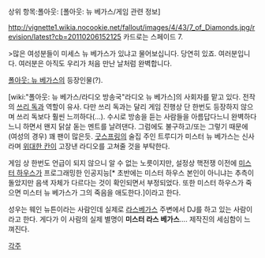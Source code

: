 상위 항목:폴아웃: [폴아웃: 뉴 베가스/게임 관련 정보]

http://vignette1.wikia.nocookie.net/fallout/images/4/43/7_of_Diamonds.jpg/revision/latest?cb=20110206152125
카드로는 스페이드 7.

>많은 여성분들이 미세스 뉴 베가스가 있냐고 물어보십니다. 당연히 있죠. 여러분입니다. 여러분은 아직도 우리가 처음 만난 날처럼 완벽합니다. 

[[폴아웃: 뉴 베가스]]의 등장인물(?).

[wiki:"폴아웃: 뉴 베가스/라디오 방송국"라디오 뉴 베가스]의 사회자를 맡고 있다. 전작의 [[쓰리 독]]과 역할이 유사. 다만 쓰리 독과는 달리 게임 진행상 단 한번도 등장하지 않으며 쓰리 독보다 훨씬 느끼하다(…). 수시로 방송을 듣는 사람들을 아름답다느니 완벽하다느니 하면서 왠지 닭살 돋는 멘트를 날려댄다. 그럼에도 불구하고/또는 그렇기 때문에(여성의 경우) 꽤 팬이 많은듯. [[굿스프링]]의 술집 주인 트루디가 미스터 뉴 베가스는 신사라며 [[위대한 칸]]이 고장낸 라디오를 고쳐줄 것을 부탁한다. 

게임 상 한번도 언급이 되지 않으니 알 수 없는 노릇이지만, 설정상 핵전쟁 이전에 [[미스터 하우스]]가 프로그래밍한 인공지능[* 초반에는 미스터 하우스 본인이 아니냐는 추측이 돌았지만 음색 자체가 다르다는 것이 확인되면서 부정되었다. 또한 미스터 하우스가 죽으면 미스터 뉴 베가스가 그의 죽음을 애도한다.]이라고 한다.

성우는 웨인 뉴튼이라는 사람인데 실제로 [[라스베가스]] 주변에서 DJ를 하고 있는 사람이라고 한다. 게다가 이 사람의 실제 별명이 '''미스터 라스 베가스'''…. 제작진의 세심함이 느껴진다.

[[각주]]
